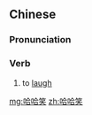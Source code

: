 ==Chinese==
{{zh-forms}}

===Pronunciation===
{{zh-pron
|m=hāhāxiào
|c=haa1 haa1 siu3
|mn=ha-ha-chhiò
|cat=v
}}

===Verb===
{{zh-verb}}

# to [[laugh]]

[[mg:哈哈笑]]
[[zh:哈哈笑]]